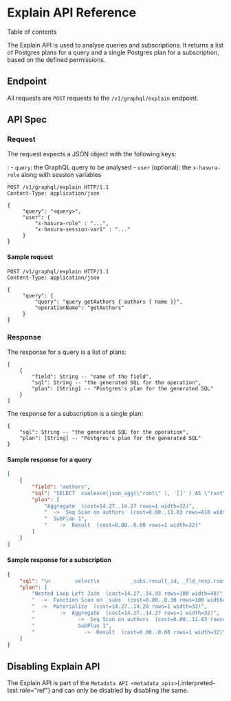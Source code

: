 
Explain API Reference
=====================

Table of contents

The Explain API is used to analyse queries and subscriptions. It returns
a list of Postgres plans for a query and a single Postgres plan for a
subscription, based on the defined permissions.

Endpoint
--------

All requests are `POST` requests to the `/v1/graphql/explain` endpoint.

API Spec
--------

### Request

The request expects a JSON object with the following keys:

:   -   `query`: the GraphQL query to be analysed
    -   `user` (optional): the `x-hasura-role` along with session
        variables

```http
POST /v1/graphql/explain HTTP/1.1
Content-Type: application/json

{
     "query": "<query>",
     "user": {
         "x-hasura-role" : "...",
         "x-hasura-session-var1" : "..."
     }
}
```

#### Sample request

```http
POST /v1/graphql/explain HTTP/1.1
Content-Type: application/json

{
     "query": {
         "query": "query getAuthors { authors { name }}",
         "operationName": "getAuthors"
     }
}
```

### Response

The response for a query is a list of plans:

```
[
    {
        "field": String -- "name of the field",
        "sql": String -- "the generated SQL for the operation",
        "plan": [String] -- "Postgres's plan for the generated SQL"
    }
]
```

The response for a subscription is a single plan:

```
{
    "sql": String -- "the generated SQL for the operation",
    "plan": [String] -- "Postgres's plan for the generated SQL"
}
```

#### Sample response for a query

```json
[
    {
        "field": "authors",
        "sql": "SELECT  coalesce(json_agg(\"root\" ), '[]' ) AS \"root\" FROM  (SELECT  row_to_json((SELECT  \"_1_e\"  FROM  (SELECT  \"_0_root.base\".\"name\" AS \"name\"       ) AS \"_1_e\"      ) ) AS \"root\" FROM  (SELECT  *  FROM \"public\".\"authors\"  WHERE ('true')     ) AS \"_0_root.base\"      ) AS \"_2_root\"      ",
        "plan": [
            "Aggregate  (cost=14.27..14.27 rows=1 width=32)",
            "  ->  Seq Scan on authors  (cost=0.00..11.83 rows=610 width=32)",
            "  SubPlan 1",
            "    ->  Result  (cost=0.00..0.00 rows=1 width=32)"
        ]
    }
]
```

#### Sample response for a subscription

```json
{
    "sql": "\n        select\n          _subs.result_id, _fld_resp.root as result\n          from\n            unnest(\n              $1::uuid[], $2::json[]\n            ) _subs (result_id, result_vars)\n          left outer join lateral\n            (\n        SELECT  coalesce(json_agg(\"root\" ), '[]' ) AS \"root\" FROM  (SELECT  row_to_json((SELECT  \"_1_e\"  FROM  (SELECT  \"_0_root.base\".\"name\" AS \"name\"       ) AS \"_1_e\"      ) ) AS \"root\" FROM  (SELECT  *  FROM \"public\".\"authors\"  WHERE ('true')     ) AS \"_0_root.base\"      ) AS \"_2_root\"      \n            ) _fld_resp ON ('true')\n        ",
    "plan": [
        "Nested Loop Left Join  (cost=14.27..14.93 rows=100 width=48)",
        "  ->  Function Scan on _subs  (cost=0.00..0.30 rows=100 width=16)",
        "  ->  Materialize  (cost=14.27..14.28 rows=1 width=32)",
        "        ->  Aggregate  (cost=14.27..14.27 rows=1 width=32)",
        "              ->  Seq Scan on authors  (cost=0.00..11.83 rows=610 width=32)",
        "              SubPlan 1",
        "                ->  Result  (cost=0.00..0.00 rows=1 width=32)"
    ]
}
```

Disabling Explain API
---------------------

The Explain API is part of the
`Metadata API <metadata_apis>`{.interpreted-text role="ref"} and can
only be disabled by disabling the same.
